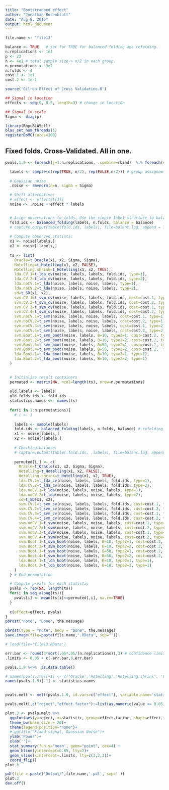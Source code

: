 ```yaml
---
title: "Bootstrapped effect"
author: "Jonathan Rosenblatt"
date: "Aug 8, 2016"
output: html_document
---
```



```r
file.name <- "file13"

balance <- TRUE   # set for TRUE for balanced folding ana refolding.
n.replications <- 1e3
p <- 23
n <- 4e1 # total sample size-> n/2 in each group.
n.permutations <- 3e2
n.folds <- 4
cost.1 <- 1e1
cost.2 <- 1e-1

source('Gilron Effect of Cross Validatino.R')

## Signal in location
effects <- seq(0, 0.5, length=3) # change in location

## Signal in scale
Sigma <- diag(p)
```


```r
library(RhpcBLASctl)
blas_set_num_threads(1)
registerDoMC(cores=100)
```


## Fixed folds. Cross-Validated. All in one.
```r
pvals.1.9 <- foreach(j=1:n.replications, .combine=rbind)  %:% foreach(effect=effects, .combine=rbind)  %dopar% {

  labels <- sample(c(rep(TRUE, n/2), rep(FALSE,n/2))) # group assignemt labels
  
  # Gaussian noise
  .noise <- rmvnorm(n=n, sigma = Sigma)

  # Shift alternative:
  # effect <- effects[[3]]
  noise <- .noise + effect * labels


  # Asign observations to folds. Use the simple label structure to balance folds.
  fold.ids <- balanced_folding(labels, n.folds, balance = balance)
  # capture.output(table(fold.ids, labels), file=balanc.log, append = TRUE)
  
  # Compute observed statistic
  x1 <- noise[labels,]
  x2 <- noise[!labels,]
  
  ts <- list(
    Oracle=t_Oracle(x1, x2, Sigma, Sigma),
    Hotelling=t_Hotelling(x1, x2, FALSE),
    Hotelling.shrink=t_Hotelling(x1, x2, TRUE),
    lda.CV.1=t_lda_cv(noise, labels, labels, fold.ids, type=1),
    lda.CV.2=t_lda_cv(noise, labels, labels, fold.ids, type=2),
    lda.noCV.1=t_lda(noise, labels, noise, labels, type=1),
    lda.noCV.2=t_lda(noise, labels, noise, labels, type=2),
    sd=t_SD(x1, x2),
    svm.CV.1=t_svm_cv(noise, labels, labels, fold.ids, cost=cost.1, type=1),
    svm.CV.2=t_svm_cv(noise, labels, labels, fold.ids, cost=cost.2, type=1),
    svm.CV.3=t_svm_cv(noise, labels, labels, fold.ids, cost=cost.1, type=2),
    svm.CV.4=t_svm_cv(noise, labels, labels, fold.ids, cost=cost.2, type=2),
    svm.noCV.1=t_svm(noise, labels, noise, labels, cost=cost.1, type=1),
    svm.noCV.2=t_svm(noise, labels, noise, labels, cost=cost.2, type=1),
    svm.noCV.3=t_svm(noise, labels, noise, labels, cost=cost.1, type=2),
    svm.noCV.4=t_svm(noise, labels, noise, labels, cost=cost.2, type=2),
    svm.Boot.1=t_svm_boot(noise, labels, B=10, type2=1, cost=cost.2, type=1),
    svm.Boot.2=t_svm_boot(noise, labels, B=10, type2=2, cost=cost.2, type=1),
    svm.Boot.3=t_svm_boot(noise, labels, B=50, type2=1, cost=cost.2, type=1),
    svm.Boot.4=t_svm_boot(noise, labels, B=50, type2=2, cost=cost.2,  type=1),
    lda.Boot.1=t_lda_boot(noise, labels, B=10, type2=1, type=1),
    lda.Boot.2=t_lda_boot(noise, labels, B=10, type2=2, type=1)
  )
  

  # Initialize result containers
  permuted <- matrix(NA, ncol=length(ts), nrow=n.permutations)
  
  old.labels <- labels
  old.folds.ids <- fold.ids
  statistics.names <<- names(ts)
  
  for(i in 1:n.permutations){
    # i <- 1
    
    labels <- sample(labels) 
    fold.ids <- balanced_folding(labels, n.folds, balance) # refolding.
    x1 <- noise[labels,]
    x2 <- noise[!labels,]
    
    # Checking balance:
    # capture.output(table(.fold.ids, .labels), file=balanc.log, append = TRUE)
    
    permuted[i,] <- c(
      Oracle=t_Oracle(x1, x2, Sigma, Sigma),
      Hotelling=t_Hotelling(x1, x2, FALSE),
      Hotelling.shrink=t_Hotelling(x1, x2, TRUE),
      lda.CV.1=t_lda_cv(noise, labels, labels, fold.ids, type=1),
      lda.CV.2=t_lda_cv(noise, labels, labels, fold.ids, type=2),
      lda.noCV.1=t_lda(noise, labels, noise, labels, type=1),
      lda.noCV.2=t_lda(noise, labels, noise, labels, type=2),
      sd=t_SD(x1, x2),
      svm.CV.1=t_svm_cv(noise, labels, labels, fold.ids, cost=cost.1, type=1),
      svm.CV.2=t_svm_cv(noise, labels, labels, fold.ids, cost=cost.2, type=1),
      svm.CV.3=t_svm_cv(noise, labels, labels, fold.ids, cost=cost.1, type=2),
      svm.CV.4=t_svm_cv(noise, labels, labels, fold.ids, cost=cost.2, type=2),
      svm.noCV.1=t_svm(noise, labels, noise, labels, cost=cost.1, type=1),
      svm.noCV.2=t_svm(noise, labels, noise, labels, cost=cost.2, type=1),
      svm.noCV.3=t_svm(noise, labels, noise, labels, cost=cost.1, type=2),
      svm.noCV.4=t_svm(noise, labels, noise, labels, cost=cost.2, type=2),
      svm.Boot.1=t_svm_boot(noise, labels, B=10, type2=1, cost=cost.2, type=1),
      svm.Boot.2=t_svm_boot(noise, labels, B=10, type2=2, cost=cost.2, type=1),
      svm.Boot.3=t_svm_boot(noise, labels, B=50, type2=1, cost=cost.2, type=1),
      svm.Boot.4=t_svm_boot(noise, labels, B=50, type2=2, cost=cost.2,  type=1),
      lda.Boot.1=t_lda_boot(noise, labels, B=10, type2=1, type=1),
      lda.Boot.2=t_lda_boot(noise, labels, B=10, type2=2, type=1)
    )
  } # End permutation

  # Compute p-vals for each statistic
  pvals <- rep(NA, length(ts))
  for(i in seq_along(ts)){
    pvals[i] <- mean(ts[i]<=permuted[,i], na.rm=TRUE)
  }
  
  c(effect=effect, pvals) 
}
pbPost("note", "Done", the.message)

pbPost(type = "note", body = "Done", the.message)
save.image(file=paste(file.name,".RData", sep=''))
```


```r
# load(file='file13.RData') 

err.bar <- round(3*sqrt(.05*.95/(n.replications)),3) # confidence limits of p-value
.limits <- 0.05 + c(-err.bar,0,err.bar)

pvals.1.9 %<>%  as.data.table()

# names(pvals.1.9)[-1] <- c('Oracle','Hotelling','Hotelling.shrink', 'LDA.CV.1', 'LDA.CV.2', 'LDA.noCV.1', 'LDA.noCV.2',  'SD','SVM.CV.1', 'SVM.CV.2', 'SVM.CV.3',  'SVM.CV.4','SVM.noCV.1', 'SVM.noCV.2', 'SVM.noCV.3','SVM.noCV.4')
names(pvals.1.9)[-1] <- statistics.names

  
pvals.melt <- melt(pvals.1.9, id.vars=c("effect"), variable.name='statistic') 

pvals.melt[,c("reject","effect.factor"):=list(as.numeric(value <= 0.05), as.factor(effect)),] 
```


```r
plot.3 <- pvals.melt %>% 
  ggplot(aes(y=reject, x=statistic, group=effect.factor, shape=effect.factor, color=effect.factor)) +
  theme_bw(base_size = 20)+
  theme(legend.position="none")+
  # ggtitle("Fixed signal, Gaussian Noise")+
  ylab('Power')+
  xlab('')+
  stat_summary(fun.y='mean', geom="point", cex=4) +
  geom_hline(yintercept=0.05, lty=2)+
  geom_vline(xintercept=.limits, lty=c(3,2,3))+
  coord_flip()
plot.3

pdf(file = paste('Output/',file.name,'.pdf', sep=''))
plot.3
dev.off()
```


